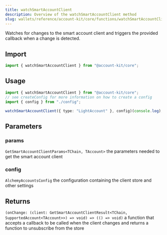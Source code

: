 ```yaml
---
title: watchSmartAccountClient
description: Overview of the watchSmartAccountClient method
slug: wallets/reference/account-kit/core/functions/watchSmartAccountClient
---
```




Watches for changes to the smart account client and triggers the provided callback when a change is detected.

## Import

```ts
import { watchSmartAccountClient } from "@account-kit/core";
```

## Usage

```ts
import { watchSmartAccountClient } from "@account-kit/core";
// see createConfig for more information on how to create a config
import { config } from "./config";

watchSmartAccountClient({ type: "LightAccount" }, config)(console.log);
```

## Parameters

### params

`GetSmartAccountClientParams<TChain, TAccount>`
the parameters needed to get the smart account client

### config

`AlchemyAccountsConfig`
the configuration containing the client store and other settings

## Returns

`(onChange: (client: GetSmartAccountClientResult<TChain, SupportedAccount<TAccount>>) => void) => (() => void)`
a function that accepts a callback to be called when the client changes and returns a function to unsubscribe from the store
